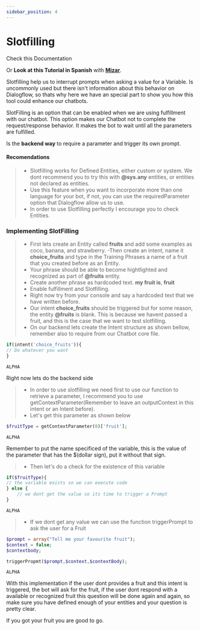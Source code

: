 ```yaml
---
sidebar_position: 4
---
```


# Slotfilling


Check this Documentation

Or **Look at this Tutorial in Spanish** with **[Mizar](https://www.youtube.com/watch?v=5TOV7WuZF-w&list=PLpVijIXbyeMMxCgN7gMRpu-WNlXXb9Xv7&index=5)**.

Slotfilling help us to interrupt prompts when asking a value for a Variable. Is uncommonly used but there isn't information about this behavior on Dialogflow, so thats why here we have an special part to show you how this tool could enhance our chatbots.

SlotFilling is an option that can be enabled when we are using fulfillment with our chatbot. This option makes our Chatbot not to complete the request/response behavior. It makes the bot to wait until all the parameters are fulfilled.

Is the **backend way** to require a parameter and trigger its own prompt.

#### Recomendations

> - Slotfilling works for Defined Entities, either custom or system. We dont recommend you to try this with **@sys.any** entities, or entities not declared as entities.
> - Use this feature when you want to incorporate more than one language for your bot, if not, you can use the requiredParameter option that Dialogflow allow us to use.
> - In order to use Slotfilling perfectly I encourage you to check Entities.

### Implementing SlotFilling

> - First lets create an Entity called **fruits** and add some examples as coco, banana, and strawberry.
>   -Then create an intent, name it **choice_fruits** and type in the Training Phrases a name of a fruit that you created before as an Entity.
> - Your phrase should be able to become hightlighted and recognized as part of **@fruits** entity.
> - Create another phrase as hardcoded text. **my fruit is**, **fruit**
> - Enable fulfillment and Slotfilling.
> - Right now try from your console and say a hardcoded text that we have written before.
> - Our intent **choice_fruits** should be triggered but for some reason, the entity **@fruits** is blank. This is because we havent passed a fruit, and this is the case that we want to test slotfilling.
> - On our backend lets create the Intent structure as shown bellow, remember also to require from our Chatbot core file.

<Tabs>
<TabItem value="php" label="PHP">

```php
if(intent('choice_fruits')){
// Do whatever you want
}
```

</TabItem>
<TabItem value="nodejs" label="Node.js">

```nodejs
ALPHA
```

</TabItem>
</Tabs>

Right now lets do the backend side

> - In order to use slotfilling we need first to use our function to retrieve a parameter, I recommend you to use getContextParameter(Remember to leave an outputContext in this intent or an Intent before).
> - Let's get this parameter as shown below

<Tabs>
<TabItem value="php" label="PHP">

```php
$fruitType = getContextParameter(0)['fruit'];
```

</TabItem>
<TabItem value="nodejs" label="Node.js">

```nodejs
ALPHA
```

</TabItem>
</Tabs>

Remember to put the name specificed of the variable, this is the value of the parameter that has the $(dollar sign), put it without that sign.

> - Then let's do a check for the existence of this variable

<Tabs>
<TabItem value="php" label="PHP">

```php
if($fruitType){
// the variable exists so we can execute code
} else {
    // we dont get the value so its time to trigger a Prompt
}
```

</TabItem>
<TabItem value="nodejs" label="Node.js">

```nodejs
ALPHA
```

</TabItem>
</Tabs>

> - If we dont get any value we can use the function triggerPrompt to ask the user for a Fruit

<Tabs>
<TabItem value="php" label="PHP">

```php
$prompt = array("Tell me your favourite fruit");
$context = false;
$contextbody;

triggerPropmt($prompt,$context,$contextBody);
```

</TabItem>
<TabItem value="nodejs" label="Node.js">

```nodejs
ALPHA
```

</TabItem>
</Tabs>

With this implementation if the user dont provides a fruit and this intent is triggered, the bot will ask for the fruit, if the user dont respond with a available or recognized fruit this question will be done again and again, so make sure you have defined enough of your entities and your question is pretty clear.

If you got your fruit you are good to go.

